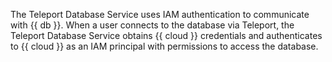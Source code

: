 The Teleport Database Service uses IAM authentication to communicate with 
{{ db }}. When a user connects to the database via Teleport, the Teleport
Database Service obtains {{ cloud }} credentials and authenticates to
{{ cloud }} as an IAM principal with permissions to access the database.
